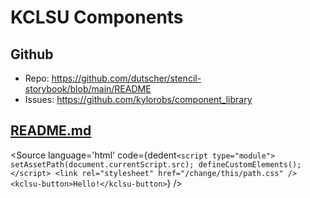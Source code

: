 
<Meta title="Getting Started" />

# KCLSU Components

## Github
<!-- TODO: update links -->
- Repo: https://github.com/dutscher/stencil-storybook/blob/main/README
- Issues: https://github.com/kylorobs/component_library


## [README.md](https://github.com/kylorobs/readme.md)

<Description markdown={readme} />

<Source
  language='html'
  code={dedent`
    <script type="module">
      setAssetPath(document.currentScript.src);
      defineCustomElements();
    </script>
    <link rel="stylesheet" href="/change/this/path.css" />
    <kclsu-button>Hello!</kclsu-button>
  `}
/>